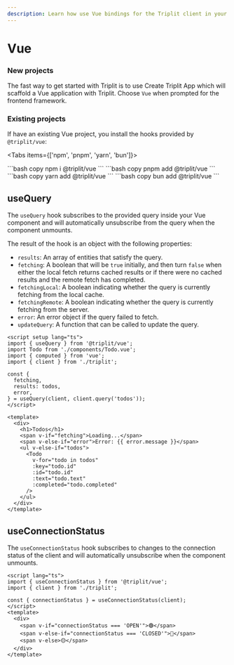 ```yaml
---
description: Learn how use Vue bindings for the Triplit client in your app.
---
```



# Vue

### New projects

The fast way to get started with Triplit is to use Create Triplit App which will scaffold a Vue application with Triplit. Choose `Vue` when prompted for the frontend framework.

<CreateTriplitAppTabs />

### Existing projects

If have an existing Vue project, you install the hooks provided by `@triplit/vue`:

<Tabs items={['npm', 'pnpm', 'yarn', 'bun']}>

  <Tab>
    ```bash copy
    npm i @triplit/vue
    ```
  </Tab>
    <Tab>
    ```bash copy
    pnpm add @triplit/vue
    ```
  </Tab>
  <Tab>
    ```bash copy
    yarn add @triplit/vue
    ```
  </Tab>
    <Tab>
    ```bash copy
    bun add @triplit/vue
    ```
  </Tab>
</Tabs>

## useQuery

The `useQuery` hook subscribes to the provided query inside your Vue component and will automatically unsubscribe from the query when the component unmounts.

The result of the hook is an object with the following properties:

- `results`: An array of entities that satisfy the query.
- `fetching`: A boolean that will be `true` initially, and then turn `false` when either the local fetch returns cached results or if there were no cached results and the remote fetch has completed.
- `fetchingLocal`: A boolean indicating whether the query is currently fetching from the local cache.
- `fetchingRemote`: A boolean indicating whether the query is currently fetching from the server.
- `error`: An error object if the query failed to fetch.
- `updateQuery`: A function that can be called to update the query.

```vue filename="App.vue"
<script setup lang="ts">
import { useQuery } from '@triplit/vue';
import Todo from './components/Todo.vue';
import { computed } from 'vue';
import { client } from './triplit';

const {
  fetching,
  results: todos,
  error,
} = useQuery(client, client.query('todos'));
</script>

<template>
  <div>
    <h1>Todos</h1>
    <span v-if="fetching">Loading...</span>
    <span v-else-if="error">Error: {{ error.message }}</span>
    <ul v-else-if="todos">
      <Todo
        v-for="todo in todos"
        :key="todo.id"
        :id="todo.id"
        :text="todo.text"
        :completed="todo.completed"
      />
    </ul>
  </div>
</template>
```

## useConnectionStatus

The `useConnectionStatus` hook subscribes to changes to the connection status of the client and will automatically unsubscribe when the component unmounts.

```vue filename="ConnectionStatus.vue"
<script lang="ts">
import { useConnectionStatus } from '@triplit/vue';
import { client } from './triplit';

const { connectionStatus } = useConnectionStatus(client);
</script>
<template>
  <div>
    <span v-if="connectionStatus === 'OPEN'">🟢</span>
    <span v-else-if="connectionStatus === 'CLOSED'">🔴</span>
    <span v-else>🟡</span>
  </div>
</template>
```
